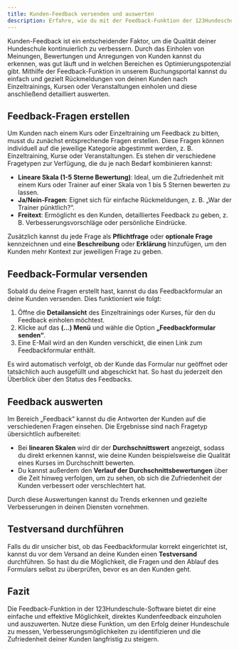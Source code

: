 ```yaml
---
title: Kunden-Feedback versenden und auswerten
description: Erfahre, wie du mit der Feedback-Funktion der 123Hundeschule-Software gezielt Kundenfeedback nach Einzeltrainings, Kursen und Veranstaltungen einholst und auswertest. Erstelle individuelle Fragen und verbessere die Zufriedenheit deiner Kunden durch fundierte Rückmeldungen.
---
```


Kunden-Feedback ist ein entscheidender Faktor, um die Qualität deiner Hundeschule kontinuierlich zu verbessern. Durch das Einholen von Meinungen, Bewertungen und Anregungen von Kunden kannst du erkennen, was gut läuft und in welchen Bereichen es Optimierungspotenzial gibt. Mithilfe der Feedback-Funktion in unserem Buchungsportal kannst du einfach und gezielt Rückmeldungen von deinen Kunden nach Einzeltrainings, Kursen oder Veranstaltungen einholen und diese anschließend detailliert auswerten.

## Feedback-Fragen erstellen

Um Kunden nach einem Kurs oder Einzeltraining um Feedback zu bitten, musst du zunächst entsprechende Fragen erstellen. Diese Fragen können individuell auf die jeweilige Kategorie abgestimmt werden, z. B. Einzeltraining, Kurse oder Veranstaltungen. Es stehen dir verschiedene Fragetypen zur Verfügung, die du je nach Bedarf kombinieren kannst:

- **Lineare Skala (1-5 Sterne Bewertung)**: Ideal, um die Zufriedenheit mit einem Kurs oder Trainer auf einer Skala von 1 bis 5 Sternen bewerten zu lassen.
- **Ja/Nein-Fragen**: Eignet sich für einfache Rückmeldungen, z. B. „War der Trainer pünktlich?“.
- **Freitext**: Ermöglicht es den Kunden, detailliertes Feedback zu geben, z. B. Verbesserungsvorschläge oder persönliche Eindrücke.

Zusätzlich kannst du jede Frage als **Pflichtfrage** oder **optionale Frage** kennzeichnen und eine **Beschreibung** oder **Erklärung** hinzufügen, um den Kunden mehr Kontext zur jeweiligen Frage zu geben.

## Feedback-Formular versenden

Sobald du deine Fragen erstellt hast, kannst du das Feedbackformular an deine Kunden versenden. Dies funktioniert wie folgt:

1. Öffne die **Detailansicht** des Einzeltrainings oder Kurses, für den du Feedback einholen möchtest.
2. Klicke auf das **(...) Menü** und wähle die Option **„Feedbackformular senden“**.
3. Eine E-Mail wird an den Kunden verschickt, die einen Link zum Feedbackformular enthält.

Es wird automatisch verfolgt, ob der Kunde das Formular nur geöffnet oder tatsächlich auch ausgefüllt und abgeschickt hat. So hast du jederzeit den Überblick über den Status des Feedbacks.

## Feedback auswerten

Im Bereich „Feedback“ kannst du die Antworten der Kunden auf die verschiedenen Fragen einsehen. Die Ergebnisse sind nach Fragetyp übersichtlich aufbereitet:

- Bei **linearen Skalen** wird dir der **Durchschnittswert** angezeigt, sodass du direkt erkennen kannst, wie deine Kunden beispielsweise die Qualität eines Kurses im Durchschnitt bewerten.
- Du kannst außerdem den **Verlauf der Durchschnittsbewertungen** über die Zeit hinweg verfolgen, um zu sehen, ob sich die Zufriedenheit der Kunden verbessert oder verschlechtert hat.

Durch diese Auswertungen kannst du Trends erkennen und gezielte Verbesserungen in deinen Diensten vornehmen.

## Testversand durchführen

Falls du dir unsicher bist, ob das Feedbackformular korrekt eingerichtet ist, kannst du vor dem Versand an deine Kunden einen **Testversand** durchführen. So hast du die Möglichkeit, die Fragen und den Ablauf des Formulars selbst zu überprüfen, bevor es an den Kunden geht.

## Fazit

Die Feedback-Funktion in der 123Hundeschule-Software bietet dir eine einfache und effektive Möglichkeit, direktes Kundenfeedback einzuholen und auszuwerten. Nutze diese Funktion, um den Erfolg deiner Hundeschule zu messen, Verbesserungsmöglichkeiten zu identifizieren und die Zufriedenheit deiner Kunden langfristig zu steigern.
